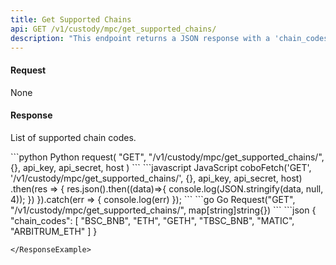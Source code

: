 ```yaml
---
title: Get Supported Chains
api: GET /v1/custody/mpc/get_supported_chains/ 
description: "This endpoint returns a JSON response with a 'chain_codes' field containing a list of supported chain codes for the MPC custody wallet associated with the authenticated user."
---
```

#### Request 
None

#### Response
<ResponseField name="chain_codes" type="String" >List of supported chain codes.</ResponseField>

<RequestExample>
```python Python
request(
    "GET",
    "/v1/custody/mpc/get_supported_chains/", {},
    api_key, api_secret, host
)
```
```javascript JavaScript
coboFetch('GET', '/v1/custody/mpc/get_supported_chains/', {}, api_key, api_secret, host)
    .then(res => {
        res.json().then((data)=>{
            console.log(JSON.stringify(data, null, 4));
        })
    }).catch(err => {
        console.log(err)
    });
```
```go Go
Request("GET", "/v1/custody/mpc/get_supported_chains/", map[string]string{})
```
</RequestExample>

<ResponseExample>
```json
{
  "chain_codes": [
    "BSC_BNB",
    "ETH",
    "GETH",
    "TBSC_BNB",
    "MATIC",
    "ARBITRUM_ETH"
  ]
}

```
</ResponseExample>
